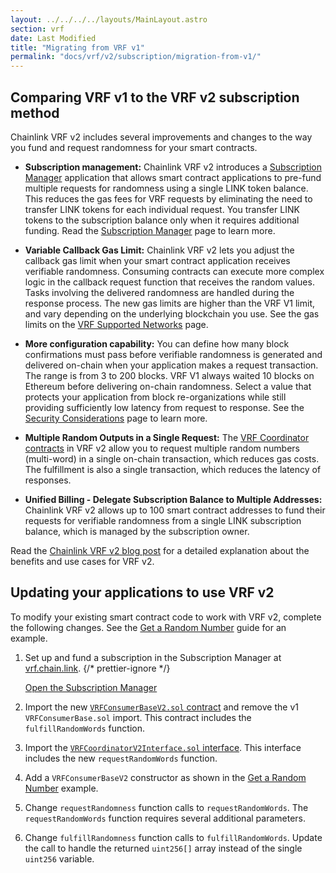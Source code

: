 ```yaml
---
layout: ../../../../layouts/MainLayout.astro
section: vrf
date: Last Modified
title: "Migrating from VRF v1"
permalink: "docs/vrf/v2/subscription/migration-from-v1/"
---
```



<VrfCommon callout="subscription" />

## Comparing VRF v1 to the VRF v2 subscription method

Chainlink VRF v2 includes several improvements and changes to the way you fund and request randomness for your smart contracts.

- **Subscription management:** Chainlink VRF v2 introduces a [Subscription Manager](/vrf/v2/subscription/ui) application that allows smart contract applications to pre-fund multiple requests for randomness using a single LINK token balance. This reduces the gas fees for VRF requests by eliminating the need to transfer LINK tokens for each individual request. You transfer LINK tokens to the subscription balance only when it requires additional funding. Read the [Subscription Manager](/vrf/v2/subscription/ui) page to learn more.

- **Variable Callback Gas Limit:** Chainlink VRF v2 lets you adjust the callback gas limit when your smart contract application receives verifiable randomness. Consuming contracts can execute more complex logic in the callback request function that receives the random values. Tasks involving the delivered randomness are handled during the response process. The new gas limits are higher than the VRF V1 limit, and vary depending on the underlying blockchain you use. See the gas limits on the [VRF Supported Networks](/vrf/v2/subscription/supported-networks) page.

- **More configuration capability:** You can define how many block confirmations must pass before verifiable randomness is generated and delivered on-chain when your application makes a request transaction. The range is from 3 to 200 blocks. VRF V1 always waited 10 blocks on Ethereum before delivering on-chain randomness. Select a value that protects your application from block re-organizations while still providing sufficiently low latency from request to response. See the [Security Considerations](/vrf/v2/security) page to learn more.

- **Multiple Random Outputs in a Single Request:** The [VRF Coordinator contracts](/vrf/v2/subscription/supported-networks) in VRF v2 allow you to request multiple random numbers (multi-word) in a single on-chain transaction, which reduces gas costs. The fulfillment is also a single transaction, which reduces the latency of responses.

- **Unified Billing - Delegate Subscription Balance to Multiple Addresses:** Chainlink VRF v2 allows up to 100 smart contract addresses to fund their requests for verifiable randomness from a single LINK subscription balance, which is managed by the subscription owner.

Read the [Chainlink VRF v2 blog post](https://blog.chain.link/vrf-v2-mainnet-launch/) for a detailed explanation about the benefits and use cases for VRF v2.

## Updating your applications to use VRF v2

<VrfCommon callout="ui" />

To modify your existing smart contract code to work with VRF v2, complete the following changes. See the [Get a Random Number](/vrf/v2/subscription/examples/get-a-random-number) guide for an example.

1. Set up and fund a subscription in the Subscription Manager at [vrf.chain.link](https://vrf.chain.link).
   {/* prettier-ignore */}

   <div class="remix-callout">
     <a href="https://vrf.chain.link">Open the Subscription Manager</a>
   </div>

1. Import the new [`VRFConsumerBaseV2.sol` contract](https://github.com/smartcontractkit/chainlink/blob/develop/contracts/src/v0.8/vrf/VRFConsumerBaseV2.sol) and remove the v1 `VRFConsumerBase.sol` import. This contract includes the `fulfillRandomWords` function.

1. Import the [`VRFCoordinatorV2Interface.sol` interface](https://github.com/smartcontractkit/chainlink/blob/develop/contracts/src/v0.8/interfaces/VRFCoordinatorV2Interface.sol). This interface includes the new `requestRandomWords` function.

1. Add a `VRFConsumerBaseV2` constructor as shown in the [Get a Random Number](/vrf/v2/subscription/examples/get-a-random-number) example.

1. Change `requestRandomness` function calls to `requestRandomWords`. The `requestRandomWords` function requires several additional parameters.

1. Change `fulfillRandomness` function calls to `fulfillRandomWords`. Update the call to handle the returned `uint256[]` array instead of the single `uint256` variable.
